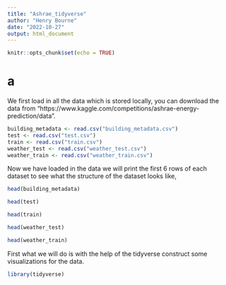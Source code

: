 ```yaml
---
title: "Ashrae_tidyverse"
author: "Henry Bourne"
date: "2022-10-27"
output: html_document
---
```


```r
knitr::opts_chunk$set(echo = TRUE)
```

# a
We first load in all the data which is stored locally, you can download the data from "https://www.kaggle.com/competitions/ashrae-energy-prediction/data". 
```r
building_metadata <- read.csv("building_metadata.csv")
test <- read.csv("test.csv")
train <- read.csv("train.csv")
weather_test <- read.csv("weather_test.csv")
weather_train <- read.csv("weather_train.csv")
```
Now we have loaded in the data we will print the first 6 rows of each dataset to see what the structure of the dataset looks like,
```r
head(building_metadata)
```
```r
head(test)
```
```r
head(train)
```
```r
head(weather_test)
```
```r
head(weather_train)
```
First what we will do is with the help of the tidyverse construct some visualizations for the data. 
```r
library(tidyverse)
```

